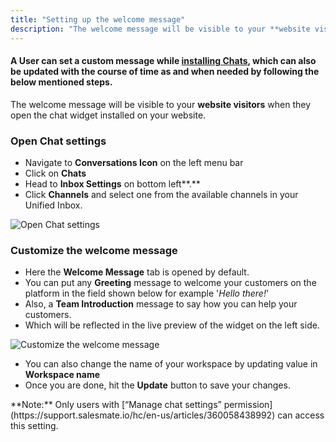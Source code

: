 ```yaml
---
title: "Setting up the welcome message"
description: "The welcome message will be visible to your **website visitors** when they open the chat widget installed on your website...."
---
```


#### A User can set a custom message while [installing Chats](https://support.salesmate.io/hc/en-us/articles/360058369732), which can also be updated with the course of time as and when needed by following the below mentioned steps.

The welcome message will be visible to your **website visitors** when they open the chat widget installed on your website.

### Open Chat settings

*   Navigate to **Conversations Icon** on the left menu bar
*   Click on **Chats**
*   Head to **Inbox Settings** on bottom left**.**
*   Click **Channels** and select one from the available channels in your Unified Inbox.

<img src="https://support.salesmate.io/hc/article_attachments/31627167981721" alt="Open Chat settings" />

### Customize the welcome message

*   Here the **Welcome Message** tab is opened by default.
*   You can put any **Greeting** message to welcome your customers on the platform in the field shown below for example '_Hello there!_'
*   Also, a **Team Introduction** message to say how you can help your customers.
*   Which will be reflected in the live preview of the widget on the left side. 

<img src="https://support.salesmate.io/hc/article_attachments/51120095043225" alt="Customize the welcome message" />

*   You can also change the name of your workspace by updating value in **Workspace name**
*   Once you are done, hit the **Update** button to save your changes.

<Note>
**Note:** Only users with [“Manage chat settings” permission](https://support.salesmate.io/hc/en-us/articles/360058438992) can access this setting.
</Note>